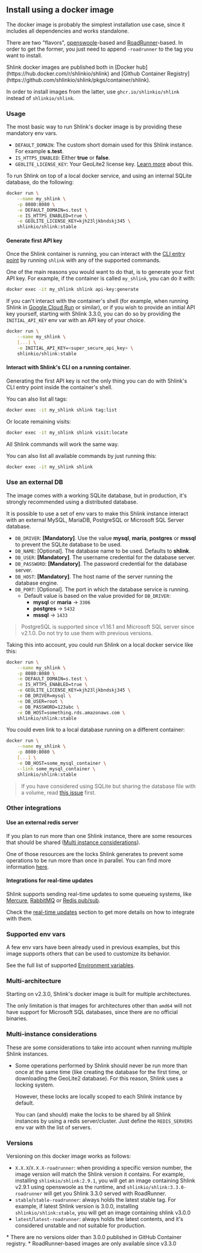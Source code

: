 
## Install using a docker image

The docker image is probably the simplest installation use case, since it includes all dependencies and works standalone.

There are two "flavors", [openswoole](https://openswoole.com/)-based and [RoadRunner](https://roadrunner.dev/)-based. In order to get the former, you just need to append `-roadrunner` to the tag you want to install.

<Callout type="info">
  Shlink docker images are published both in [Docker hub](https://hub.docker.com/r/shlinkio/shlink) and [Github Container Registry](https://github.com/shlinkio/shlink/pkgs/container/shlink).

  In order to install images from the latter, use `ghcr.io/shlinkio/shlink` instead of `shlinkio/shlink`.
</Callout>

### Usage

The most basic way to run Shlink's docker image is by providing these mandatory env vars.

* `DEFAULT_DOMAIN`: The custom short domain used for this Shlink instance. For example **s.test**.
* `IS_HTTPS_ENABLED`: Either **true** or **false**.
* `GEOLITE_LICENSE_KEY`: Your GeoLite2 license key. [Learn more](/documentation/geolite-license-key/) about this.

To run Shlink on top of a local docker service, and using an internal SQLite database, do the following:

```bash
docker run \
    --name my_shlink \
    -p 8080:8080 \
    -e DEFAULT_DOMAIN=s.test \
    -e IS_HTTPS_ENABLED=true \
    -e GEOLITE_LICENSE_KEY=kjh23ljkbndskj345 \
    shlinkio/shlink:stable
```

#### Generate first API key

Once the Shlink container is running, you can interact with the [CLI entry point](/documentation/command-line-interface/entry-point) by running `shlink` with any of the supported commands.

One of the main reasons you would want to do that, is to generate your first API key. For example, if the container is called `my_shlink`, you can do it with:

```bash
docker exec -it my_shlink shlink api-key:generate
```

If you can't interact with the container's shell (for example, when running Shlink in [Google Cloud Run](https://cloud.google.com/run) or similar), or if you wish to provide an initial API key yourself, starting with Shlink 3.3.0, you can do so by providing the `INITIAL_API_KEY` env var with an API key of your choice.

```bash
docker run \
    --name my_shlink \
    [...] \
    -e INITIAL_API_KEY=<super_secure_api_key> \
    shlinkio/shlink:stable
```

#### Interact with Shlink's CLI on a running container.

Generating the first API key is not the only thing you can do with Shlink's CLI entry point inside the container's shell.

You can also list all tags:

```bash
docker exec -it my_shlink shlink tag:list
```

Or locate remaining visits:

```bash
docker exec -it my_shlink shlink visit:locate
```

All Shlink commands will work the same way.

You can also list all available commands by just running this:

```bash
docker exec -it my_shlink shlink
```

### Use an external DB

The image comes with a working SQLite database, but in production, it's strongly recommended using a distributed database.

It is possible to use a set of env vars to make this Shlink instance interact with an external MySQL, MariaDB, PostgreSQL or Microsoft SQL Server database.

* `DB_DRIVER`: **[Mandatory]**. Use the value **mysql**, **maria**, **postgres** or **mssql** to prevent the SQLite database to be used.
* `DB_NAME`: [Optional]. The database name to be used. Defaults to **shlink**.
* `DB_USER`: **[Mandatory]**. The username credential for the database server.
* `DB_PASSWORD`: **[Mandatory]**. The password credential for the database server.
* `DB_HOST`: **[Mandatory]**. The host name of the server running the database engine.
* `DB_PORT`: [Optional]. The port in which the database service is running.
    * Default value is based on the value provided for `DB_DRIVER`:
        * **mysql** or **maria** -> `3306`
        * **postgres** -> `5432`
        * **mssql** -> `1433`

> PostgreSQL is supported since v1.16.1 and Microsoft SQL server since v2.1.0. Do not try to use them with previous versions.

Taking this into account, you could run Shlink on a local docker service like this:

```bash
docker run \
    --name my_shlink \
    -p 8080:8080 \
    -e DEFAULT_DOMAIN=s.test \
    -e IS_HTTPS_ENABLED=true \
    -e GEOLITE_LICENSE_KEY=kjh23ljkbndskj345 \
    -e DB_DRIVER=mysql \
    -e DB_USER=root \
    -e DB_PASSWORD=123abc \
    -e DB_HOST=something.rds.amazonaws.com \
    shlinkio/shlink:stable
```

You could even link to a local database running on a different container:

```bash
docker run \
    --name my_shlink \
    -p 8080:8080 \
    [...] \
    -e DB_HOST=some_mysql_container \
    --link some_mysql_container \
    shlinkio/shlink:stable
```

> If you have considered using SQLite but sharing the database file with a volume, read [this issue](https://github.com/shlinkio/shlink-docker-image/issues/40) first.

### Other integrations

#### Use an external redis server

If you plan to run more than one Shlink instance, there are some resources that should be shared ([Multi instance considerations](/documentation/install-docker-image#multi-instance-considerations)).

One of those resources are the locks Shlink generates to prevent some operations to be run more than once in parallel. You can find more information [here](/documentation/advanced/using-redis/#shared-locks).

#### Integrations for real-time updates

Shlink supports sending real-time updates to some queueing systems, like [Mercure]((https://mercure.rocks/)), [RabbitMQ](https://www.rabbitmq.com/) or [Redis pub/sub](https://redis.io/docs/manual/pubsub/).

Check the [real-time updates](/documentation/advanced/real-time-updates) section to get more details on how to integrate with them.

### Supported env vars

A few env vars have been already used in previous examples, but this image supports others that can be used to customize its behavior.

See the full list of supported [Environment variables](/documentation/environment-variables).

### Multi-architecture

Starting on v2.3.0, Shlink's docker image is built for multiple architectures.

The only limitation is that images for architectures other than `amd64` will not have support for Microsoft SQL databases, since there are no official binaries.

### Multi-instance considerations

These are some considerations to take into account when running multiple Shlink instances.

* Some operations performed by Shlink should never be run more than once at the same time (like creating the database for the first time, or downloading the GeoLite2 database). For this reason, Shlink uses a locking system.

    However, these locks are locally scoped to each Shlink instance by default.

    You can (and should) make the locks to be shared by all Shlink instances by using a redis server/cluster. Just define the `REDIS_SERVERS` env var with the list of servers.

### Versions

Versioning on this docker image works as follows:

* `X.X.X`/`X.X.X-roadrunner`: when providing a specific version number, the image version will match the Shlink version it contains. For example, installing `shlinkio/shlink:2.9.1`, you will get an image containing Shlink v2.9.1 using openswoole as the runtime, and `shlinkio/shlink:3.3.0-roadrunner` will get you Shlink 3.3.0 served with RoadRunner.
* `stable`/`stable-roadrunner`: always holds the latest stable tag. For example, if latest Shlink version is 3.0.0, installing `shlinkio/shlink:stable`, you will get an image containing shlink v3.0.0
* `latest`/`latest-roadrunner`: always holds the latest contents, and it's considered unstable and not suitable for production.

<Callout type="warning" title="Considerations">
  * There are no versions older than 3.0.0 published in GitHub Container registry.
  * RoadRunner-based images are only available since v3.3.0
</Callout>
